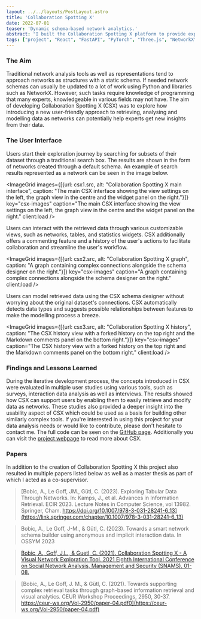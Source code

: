 ---
layout: ../../layouts/PostLayout.astro
title: 'Collaboration Spotting X'
date: 2022-07-01
teaser: 'Dynamic schema-based network analytics.'
abstract: "I built the Collaboration Spotting X platform to provide experts with a way of easily interacting and modelling networks visually. I integrated concepts from information retrieval, network analysis, and visual analytics using React, MobX, and FastAPI. It's divided into multiple Docker containers to contain the client-side, server-side, MongoDB database and optionally Matomo, making it easy to develop and deploy. You can easily customize the settings and upload your own data sets as CSV files. Users can retrieve subsets data through an intuitive search interface."
tags: ["project", "React", "FastAPI", "PyTorch", "Three.js", "NetworkX", "Polars", "Mongo", "Elastic"]
---



### The Aim
Traditional network analysis tools as well as representations tend to approach networks as structures with a static schema. If needed network schemas can usually be updated to a lot of work using Python and libraries such as NetworkX. However, such tasks require knowledge of programming that many experts, knowledgeable in various fields may not have. The aim of developing Collaboration Spotting X (CSX) was to explore how introducing a new user-friendly approach to retrieving, analysing and modelling data as networks can potentially help experts get new insights from their data.

### The User Interface

Users start their exploration journey by searching for subsets of their dataset through a traditional search box. The results are shown in the form of networks created through a default schema. An example of search results represented as a network can be seen in the image below.

<ImageGrid images={[{url: csx1.src, alt: "Collaboration Spotting X main interface", caption: "The main CSX interface showing the view settings on the left, the graph view in the centre and the widget panel on the right."}]} key="csx-images" caption="The main CSX interface showing the view settings on the left, the graph view in the centre and the widget panel on the right." client:load />

Users can interact with the retrieved data through various customizable views, such as networks, tables, and statistics widgets. CSX additionally offers a commenting feature and a history of the user's actions to facilitate collaboration and streamline the user's workflow.

<ImageGrid images={[{url: csx2.src, alt: "Collaboration Spotting X graph", caption: "A graph containing complex connections alongside the schema designer on the right."}]} key="csx-images" caption="A graph containing complex connections alongside the schema designer on the right." client:load />

Users can model retrieved data using the CSX schema designer without worrying about the original dataset's connections. CSX automatically detects data types and suggests possible relationships between features to make the modelling process a breeze.


<ImageGrid images={[{url: csx3.src, alt: "Collaboration Spotting X history", caption: "The CSX history view with a forked history on the top right and the Markdown comments panel on the bottom right."}]} key="csx-images" caption="The CSX history view with a forked history on the top right and the Markdown comments panel on the bottom right." client:load />

### Findings and Lessons Learned
During the iterative development process, the concepts introduced in CSX were evaluated in multiple user studies using various tools, such as surveys, interaction data analysis as well as interviews. The results showed how CSX can support users by enabling them to easily retrieve and modify data as networks. These studies also provided a deeper insight into the usability aspect of CSX which could be used as a basis for building other similarly complex tools. If you're interested in using this project for your data analysis needs or would like to contribute, please don't hesitate to contact me. The full code can be seen on the [GitHub page](https://github.com/aleksbobic/csx "take me to the GitHub page"). Additionally you can visit the [project webpage](https://github.com/aleksbobic/csx "take me to the project page") to read more about CSX.

### Papers
In addition to the creation of Collaboration Spotting X this project also resulted in multiple papers listed below as well as a master thesis as part of which I acted as a co-supervisor.

> [Bobic, A., Le Goff, JM., Gütl, C. (2023). Exploring Tabular Data Through Networks. In: Kamps, J., et al. Advances in Information Retrieval. ECIR 2023. Lecture Notes in Computer Science, vol 13982. Springer, Cham. https://doi.org/10.1007/978-3-031-28241-6_13](https://link.springer.com/chapter/10.1007/978-3-031-28241-6_13)

> Bobic, A., Le Goff, J-M., & Gütl, C. (2023). Towards a smart network schema builder using anonymous and implicit interaction data. In OSSYM 2023

> [Bobic, A., Goff, J.L., & Guetl, C. (2021). Collaboration Spotting X - A Visual Network Exploration Tool. 2021 Eighth International Conference on Social Network Analysis, Management and Security (SNAMS), 01-08.](https://ieeexplore.ieee.org/document/9732139)

> [Bobic, A., Le Goff, J. M., & Gütl, C. (2021). Towards supporting complex retrieval tasks through graph-based information retrieval and visual analytics. CEUR Workshop Proceedings, 2950, 30-37. https://ceur-ws.org/Vol-2950/paper-04.pdf0](https://ceur-ws.org/Vol-2950/paper-04.pdf)
